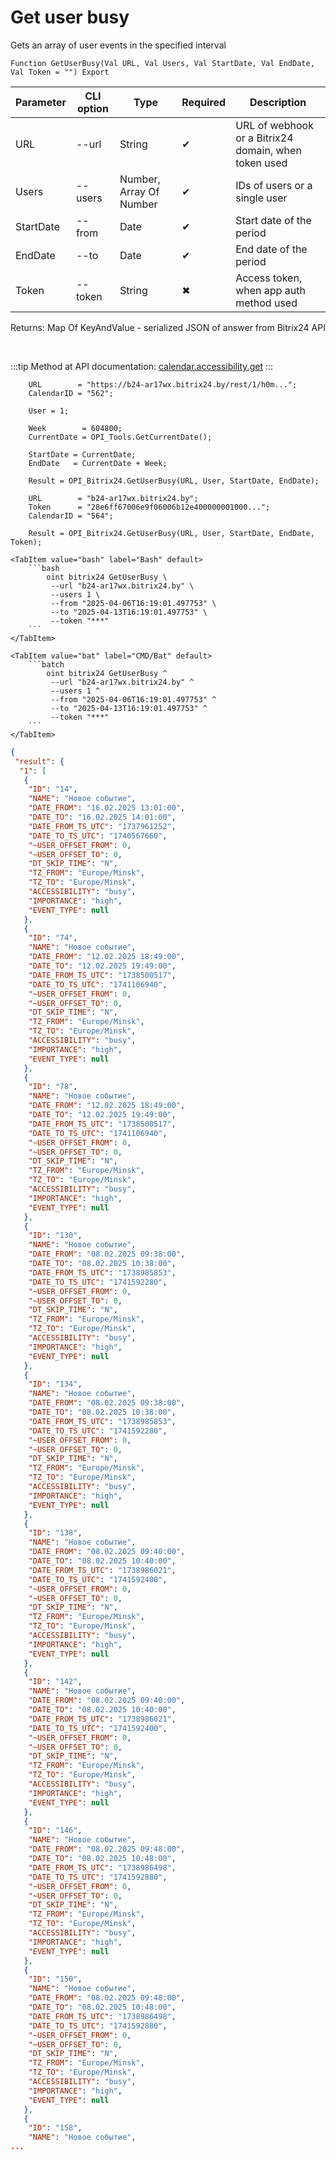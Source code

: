 ﻿---
sidebar_position: 5
---


# Get user busy
 Gets an array of user events in the specified interval



`Function GetUserBusy(Val URL, Val Users, Val StartDate, Val EndDate, Val Token = "") Export`

  | Parameter | CLI option | Type | Required | Description |
  |-|-|-|-|-|
  | URL | --url | String | &#x2714; | URL of webhook or a Bitrix24 domain, when token used |
  | Users | --users | Number, Array Of Number | &#x2714; | IDs of users or a single user |
  | StartDate | --from | Date | &#x2714; | Start date of the period |
  | EndDate | --to | Date | &#x2714; | End date of the period |
  | Token | --token | String | &#x2716; | Access token, when app auth method used |

  
  Returns:  Map Of KeyAndValue - serialized JSON of answer from Bitrix24 API

<br/>

:::tip
Method at API documentation: [calendar.accessibility.get](https://apidocs.bitrix24.ru/api-reference/calendar/calendar-accessibility-get.html)
:::
<br/>



```bsl title="1C:Enterprise/OneScript code example"
    URL        = "https://b24-ar17wx.bitrix24.by/rest/1/h0m...";
    CalendarID = "562";

    User = 1;

    Week        = 604800;
    CurrentDate = OPI_Tools.GetCurrentDate();

    StartDate = CurrentDate;
    EndDate   = CurrentDate + Week;

    Result = OPI_Bitrix24.GetUserBusy(URL, User, StartDate, EndDate);

    URL        = "b24-ar17wx.bitrix24.by";
    Token      = "28e6ff67006e9f06006b12e400000001000...";
    CalendarID = "564";

    Result = OPI_Bitrix24.GetUserBusy(URL, User, StartDate, EndDate, Token);
```
 

 <Tabs>
  
    <TabItem value="bash" label="Bash" default>
        ```bash
            oint bitrix24 GetUserBusy \
             --url "b24-ar17wx.bitrix24.by" \
             --users 1 \
             --from "2025-04-06T16:19:01.497753" \
             --to "2025-04-13T16:19:01.497753" \
             --token "***"
        ```
    </TabItem>
  
    <TabItem value="bat" label="CMD/Bat" default>
        ```batch
            oint bitrix24 GetUserBusy ^
             --url "b24-ar17wx.bitrix24.by" ^
             --users 1 ^
             --from "2025-04-06T16:19:01.497753" ^
             --to "2025-04-13T16:19:01.497753" ^
             --token "***"
        ```
    </TabItem>
</Tabs>


```json title="Result"
{
 "result": {
  "1": [
   {
    "ID": "14",
    "NAME": "Новое событие",
    "DATE_FROM": "16.02.2025 13:01:00",
    "DATE_TO": "16.02.2025 14:01:00",
    "DATE_FROM_TS_UTC": "1737961252",
    "DATE_TO_TS_UTC": "1740567660",
    "~USER_OFFSET_FROM": 0,
    "~USER_OFFSET_TO": 0,
    "DT_SKIP_TIME": "N",
    "TZ_FROM": "Europe/Minsk",
    "TZ_TO": "Europe/Minsk",
    "ACCESSIBILITY": "busy",
    "IMPORTANCE": "high",
    "EVENT_TYPE": null
   },
   {
    "ID": "74",
    "NAME": "Новое событие",
    "DATE_FROM": "12.02.2025 18:49:00",
    "DATE_TO": "12.02.2025 19:49:00",
    "DATE_FROM_TS_UTC": "1738500517",
    "DATE_TO_TS_UTC": "1741106940",
    "~USER_OFFSET_FROM": 0,
    "~USER_OFFSET_TO": 0,
    "DT_SKIP_TIME": "N",
    "TZ_FROM": "Europe/Minsk",
    "TZ_TO": "Europe/Minsk",
    "ACCESSIBILITY": "busy",
    "IMPORTANCE": "high",
    "EVENT_TYPE": null
   },
   {
    "ID": "78",
    "NAME": "Новое событие",
    "DATE_FROM": "12.02.2025 18:49:00",
    "DATE_TO": "12.02.2025 19:49:00",
    "DATE_FROM_TS_UTC": "1738500517",
    "DATE_TO_TS_UTC": "1741106940",
    "~USER_OFFSET_FROM": 0,
    "~USER_OFFSET_TO": 0,
    "DT_SKIP_TIME": "N",
    "TZ_FROM": "Europe/Minsk",
    "TZ_TO": "Europe/Minsk",
    "ACCESSIBILITY": "busy",
    "IMPORTANCE": "high",
    "EVENT_TYPE": null
   },
   {
    "ID": "130",
    "NAME": "Новое событие",
    "DATE_FROM": "08.02.2025 09:38:00",
    "DATE_TO": "08.02.2025 10:38:00",
    "DATE_FROM_TS_UTC": "1738985853",
    "DATE_TO_TS_UTC": "1741592280",
    "~USER_OFFSET_FROM": 0,
    "~USER_OFFSET_TO": 0,
    "DT_SKIP_TIME": "N",
    "TZ_FROM": "Europe/Minsk",
    "TZ_TO": "Europe/Minsk",
    "ACCESSIBILITY": "busy",
    "IMPORTANCE": "high",
    "EVENT_TYPE": null
   },
   {
    "ID": "134",
    "NAME": "Новое событие",
    "DATE_FROM": "08.02.2025 09:38:00",
    "DATE_TO": "08.02.2025 10:38:00",
    "DATE_FROM_TS_UTC": "1738985853",
    "DATE_TO_TS_UTC": "1741592280",
    "~USER_OFFSET_FROM": 0,
    "~USER_OFFSET_TO": 0,
    "DT_SKIP_TIME": "N",
    "TZ_FROM": "Europe/Minsk",
    "TZ_TO": "Europe/Minsk",
    "ACCESSIBILITY": "busy",
    "IMPORTANCE": "high",
    "EVENT_TYPE": null
   },
   {
    "ID": "138",
    "NAME": "Новое событие",
    "DATE_FROM": "08.02.2025 09:40:00",
    "DATE_TO": "08.02.2025 10:40:00",
    "DATE_FROM_TS_UTC": "1738986021",
    "DATE_TO_TS_UTC": "1741592400",
    "~USER_OFFSET_FROM": 0,
    "~USER_OFFSET_TO": 0,
    "DT_SKIP_TIME": "N",
    "TZ_FROM": "Europe/Minsk",
    "TZ_TO": "Europe/Minsk",
    "ACCESSIBILITY": "busy",
    "IMPORTANCE": "high",
    "EVENT_TYPE": null
   },
   {
    "ID": "142",
    "NAME": "Новое событие",
    "DATE_FROM": "08.02.2025 09:40:00",
    "DATE_TO": "08.02.2025 10:40:00",
    "DATE_FROM_TS_UTC": "1738986021",
    "DATE_TO_TS_UTC": "1741592400",
    "~USER_OFFSET_FROM": 0,
    "~USER_OFFSET_TO": 0,
    "DT_SKIP_TIME": "N",
    "TZ_FROM": "Europe/Minsk",
    "TZ_TO": "Europe/Minsk",
    "ACCESSIBILITY": "busy",
    "IMPORTANCE": "high",
    "EVENT_TYPE": null
   },
   {
    "ID": "146",
    "NAME": "Новое событие",
    "DATE_FROM": "08.02.2025 09:48:00",
    "DATE_TO": "08.02.2025 10:48:00",
    "DATE_FROM_TS_UTC": "1738986498",
    "DATE_TO_TS_UTC": "1741592880",
    "~USER_OFFSET_FROM": 0,
    "~USER_OFFSET_TO": 0,
    "DT_SKIP_TIME": "N",
    "TZ_FROM": "Europe/Minsk",
    "TZ_TO": "Europe/Minsk",
    "ACCESSIBILITY": "busy",
    "IMPORTANCE": "high",
    "EVENT_TYPE": null
   },
   {
    "ID": "150",
    "NAME": "Новое событие",
    "DATE_FROM": "08.02.2025 09:48:00",
    "DATE_TO": "08.02.2025 10:48:00",
    "DATE_FROM_TS_UTC": "1738986498",
    "DATE_TO_TS_UTC": "1741592880",
    "~USER_OFFSET_FROM": 0,
    "~USER_OFFSET_TO": 0,
    "DT_SKIP_TIME": "N",
    "TZ_FROM": "Europe/Minsk",
    "TZ_TO": "Europe/Minsk",
    "ACCESSIBILITY": "busy",
    "IMPORTANCE": "high",
    "EVENT_TYPE": null
   },
   {
    "ID": "158",
    "NAME": "Новое событие",
...
```
